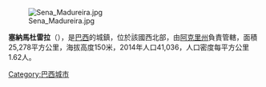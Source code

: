 {{coord|09|03|57|S|68|39|25|W|scale:30000|display=title}}
[[Image:Sena_Madureira.jpg|right]]

'''塞納馬杜雷拉'''（{{lang-pt|Sena Madureira}}），是[[巴西|巴西]]的城鎮，位於該國西北部，由[[阿克里州|阿克里州]]負責管轄，面積25,278平方公里，海拔高度150米，2014年人口41,036，人口密度每平方公里1.62人。

{{Brazil-geo-stub}}
{{阿克里州市鎮|state=collapsed}}
[[Category:巴西城市|Category:巴西城市]]
